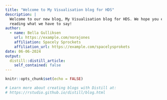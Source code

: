 ```yaml
---
title: "Welcome to My Visualisation blog for HDS"
description: |
  Welcome to our new blog, My Visualisation blog for HDS. We hope you enjoy 
  reading what we have to say!
author:
  - name: Bella Gulliksen 
    url: https://example.com/norajones
    affiliation: Spacely Sprockets
    affiliation_url: https://example.com/spacelysprokets
date: 06-06-2024
output: 
  distill::distill_article:
    self_contained: false
---
```


```r
knitr::opts_chunk$set(echo = FALSE)

# Learn more about creating blogs with Distill at:
# https://rstudio.github.io/distill/blog.html

```



